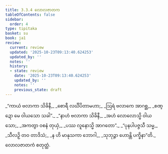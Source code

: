 ```yaml
---
title: 3.3.4 လောလဇာတက
tableOfContents: false
sidebar:
  order: 4
type: tipitaka
basket: su
book: ja1
review:
  current: review
  updated: '2025-10-23T09:13:40.624253'
  updated_by: ''
  notes: ''
  history:
  - state: review
    date: '2025-10-23T09:13:40.624253'
    updated_by: ''
    notes: ''
    previous_state: draft
---
```



<ReviewStatus review={frontmatter.review} showDetails={true} />

<HypothesisAnnotation frontmatter={frontmatter} />

<DynamicBreadcrumb />

<Division number="70" book="ja1" e="ch" v="22" p="80">

<Paragraph number="766" type="verses" book="ja1">
_“ကာယံ ဗလာကာ သိခိနီ,_  
_စောရီ လင်္ဃိပိတာမဟာ;_  
_ဩရံ ဗလာကေ အာဂစ္ဆ,_  
_စဏ္ဍော မေ ဝါယသော သခါ”._  

</Paragraph>

</Division>
<Division number="71" book="ja1" e="ch" v="22" p="80">

<Paragraph number="767" type="verses" book="ja1">
_“နာဟံ ဗလာကာ သိခိနီ,_  
_အဟံ လောလောသ္မိ ဝါယသော;_  
_အကတွာ ဝစနံ တုယှံ,_  
_ပဿ လူနောသ္မိ အာဂတော”._  

</Paragraph>

</Division>
<Division number="72" book="ja1" e="ch" v="22" p="81">

<Paragraph number="768" type="verses" book="ja1">
_“ပုနပါပဇ္ဇသီ သမ္မ,_  
_သီလဉှိ တဝ တာဒိသံ;_  
_န ဟိ မာနုသကာ ဘောဂါ,_  
_သုဘုဉ္ဇာ ဟောန္တိ ပက္ခိနာ”တိ._  


</Paragraph>
</Division>

<Paragraph number="769" type="center" book="ja1">
လောလဇာတကံ စတုတ္ထံ.
</Paragraph>